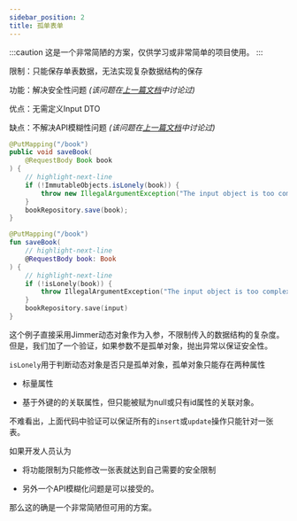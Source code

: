 ```yaml
---
sidebar_position: 2
title: 孤单表单
---
```



:::caution
这是一个非常简陋的方案，仅供学习或非常简单的项目使用。
:::

限制：只能保存单表数据，无法实现复杂数据结构的保存

功能：解决安全性问题 *(该问题在[上一篇文档](./problem)中讨论过)*

优点：无需定义Input DTO

缺点：不解决API模糊性问题 *(该问题在[上一篇文档](./problem)中讨论过)*

<Tabs groupId="language">
<TabItem value="java" label="Java">

```java
@PutMapping("/book")
public void saveBook(
    @RequestBody Book book
) {
    // highlight-next-line
    if (!ImmutableObjects.isLonely(book)) {
        throw new IllegalArgumentException("The input object is too complex");
    }
    bookRepository.save(book);
}
```

</TabItem>
<TabItem value="kotlin" label="Kotlin">

```kotlin
@PutMapping("/book")
fun saveBook(
    // highlight-next-line
    @RequestBody book: Book
) {
    // highlight-next-line
    if (!isLonely(book)) {
        throw IllegalArgumentException("The input object is too complex")
    }
    bookRepository.save(input)
}
```

</TabItem>
</Tabs>

这个例子直接采用Jimmer动态对象作为入参，不限制传入的数据结构的复杂度。但是，我们加了一个验证，如果参数不是孤单对象，抛出异常以保证安全性。

`isLonely`用于判断动态对象是否只是孤单对象，孤单对象只能存在两种属性

-   标量属性

-   基于外键的的关联属性，但只能被赋为null或只有id属性的关联对象。

不难看出，上面代码中验证可以保证所有的`insert`或`update`操作只能针对一张表。

如果开发人员认为

-   将功能限制为只能修改一张表就达到自己需要的安全限制

-   另外一个API模糊化问题是可以接受的。

那么这的确是一个非常简陋但可用的方案。